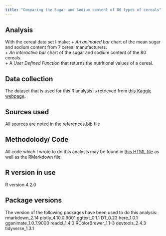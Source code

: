 ```yaml
---
title: "Comparing the Sugar and Sodium content of 80 types of cereals"
---
```


## Analysis

With the cereal data set I make:
+ *An animated bar* chart of the mean sugar and sodium content from 7 cereal manufacturers. <br>
+ *An interactive bar* chart of the sugar and sodium content of the 80 cereals. <br>
+ A *User Defined Function* that returns the nutritional values of a cereal.


## Data collection

The dataset that is used for this R analysis is retrieved from [this Kaggle webpage](https://www.kaggle.com/datasets/crawford/80-cereals).

## Sources used

All sources are noted in the references.bib file


## Methodolody/ Code

All code which I wrote to do this analysis may be found in [this HTML file]() as well as the RMarkdown file.


## R version in use

R version 4.2.0 


## Package versions

The version of the following packages have been used to do this analysis:
rmarkdown_2.14 
plotly_4.10.0.9001
ggtext_0.1.1 
DT_0.23
here_1.0.1
gganimate_1.0.7.9000
readxl_1.4.0
RColorBrewer_1.1-3
devtools_2.4.3
tidyverse_1.3.1
